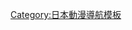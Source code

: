 {{Navbox
|bodyclass=hlist

|name = GS美神 極樂大作戰！！
|title = [[GS美神 極樂大作戰！！|GS美神 極樂大作戰!!]]
|titlestyle = background:#ff8d2
|group1 = 媒介展開
|list1  = 
*[[GS美神 極樂大作戰！！|漫畫]] 
*[[GS美神 極樂大作戰！！|電視動畫]] 
*[[GS美神 極樂大作戰！！#電影動畫|電影動畫]]、{{link-ja|GS美神 極樂大作戰!! 水迷宮的少女!!|GS美神 極楽大作戦!! 水迷宮の少女!!|小說}} 
*GS福爾摩斯（{{link-ja|(有) 椎名百貨店 (超) GS福爾摩斯 極樂大作戰!!|(有) 椎名百貨店 (超) GSホームズ 極楽大作戦!!|第1作}}、{{link-ja|(有) 椎名大百貨店|(有) 椎名大百貨店|第2作}}）
|group2 = 登場人物
|list2 = 
*美神令子
*橫島忠夫
*小絹
*小笠原安蜜
*六道冥子
*瑪莉亞
*唐巢和宏
*彼得
*卡奧斯博士
|group3 = 相關歌曲
|list3 = 
*[[GHOST SWEEPER]] 
*[[BELIEVE ME (小坂由美子歌曲)|BELIEVE ME]] 
*[[My Jolly Days]] 
*[[GS美神 美麗的逃亡者系列|角色歌曲]] 
*[[GS美神 極樂音樂大作戰!!|原聲CD]] 
*{{link-ja|GS美神 Gorgeous Songs|GS美神 Gorgeous Songs|Gorgeous Songs}} 
*[[GS美神 廣播劇CD|廣播劇CD]]
|group4 = 相關作品
|list4 = 
*{{link-ja|(有) 椎名百貨店|(有) 椎名百貨店}} 
*{{link-ja|跟電化製品乾杯！|電化製品に乾杯!}}
|group5 = 相關項目
|list5 = 
*[[椎名高志]] 
*[[週刊少年Sunday]] 
*[[小學館]] 
*[[朝日放送]]（ABC） 
*東映動畫 
*[[旭通廣告]] 
*[[朝日放送製作星期日早上8時30分動畫]]

}}<noinclude>
{{DEFAULTSORT:Ghost Sweeper Mikami}}
[[Category:日本動漫導航模板]]
</noinclude>